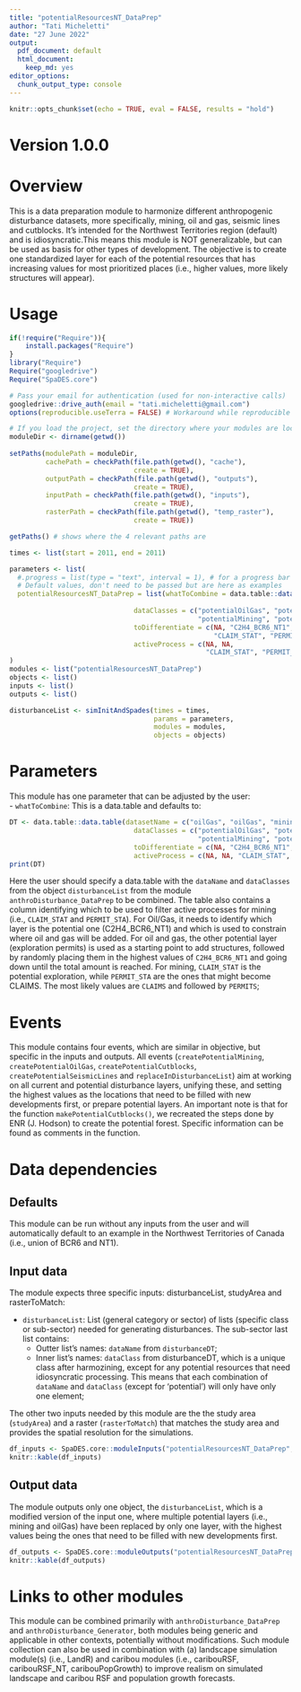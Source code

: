 ```yaml
---
title: "potentialResourcesNT_DataPrep"
author: "Tati Micheletti"
date: "27 June 2022"
output:
  pdf_document: default
  html_document:
    keep_md: yes
editor_options:
  chunk_output_type: console
---
```


```r
knitr::opts_chunk$set(echo = TRUE, eval = FALSE, results = "hold")
```

# Version 1.0.0

# Overview

This is a data preparation module to harmonize different anthropogenic disturbance datasets, more specifically, mining, oil and gas, seismic lines and cutblocks. It's intended for the Northwest Territories region (default) and is idiosyncratic.This means this module is NOT generalizable, but can be used as basis for other types of development. The objective is to create one standardized layer for each of the potential resources that has increasing values for most prioritized places (i.e., higher values, more likely structures will appear).

# Usage

```r
if(!require("Require")){
    install.packages("Require")
}
library("Require")
Require("googledrive")
Require("SpaDES.core")

# Pass your email for authentication (used for non-interactive calls)
googledrive::drive_auth(email = "tati.micheletti@gmail.com")
options(reproducible.useTerra = FALSE) # Workaround while reproducible is not yet fully functional with terra

# If you load the project, set the directory where your modules are located 
moduleDir <- dirname(getwd())
  
setPaths(modulePath = moduleDir,
         cachePath = checkPath(file.path(getwd(), "cache"), 
                               create = TRUE), 
         outputPath = checkPath(file.path(getwd(), "outputs"), 
                               create = TRUE),
         inputPath = checkPath(file.path(getwd(), "inputs"), 
                               create = TRUE),
         rasterPath = checkPath(file.path(getwd(), "temp_raster"), 
                               create = TRUE))

getPaths() # shows where the 4 relevant paths are

times <- list(start = 2011, end = 2011)

parameters <- list(
  #.progress = list(type = "text", interval = 1), # for a progress bar
  # Default values, don't need to be passed but are here as examples
  potentialResourcesNT_DataPrep = list(whatToCombine = data.table::data.table(datasetName = c("oilGas", "oilGas", 
                                                                                              "mining", "mining"),
                               dataClasses = c("potentialOilGas", "potentialOilGas", 
                                               "potentialMining", "potentialMining"),
                               toDifferentiate = c(NA, "C2H4_BCR6_NT1", 
                                                   "CLAIM_STAT", "PERMIT_STA"),
                               activeProcess = c(NA, NA, 
                                                 "CLAIM_STAT", "PERMIT_STA")))
)
modules <- list("potentialResourcesNT_DataPrep")
objects <- list()
inputs <- list()
outputs <- list()

disturbanceList <- simInitAndSpades(times = times, 
                                    params = parameters, 
                                    modules = modules,
                                    objects = objects)
```

# Parameters

This module has one parameter that can be adjusted by the user:  
- `whatToCombine`: This is a data.table and defaults to:  

``` r

DT <- data.table::data.table(datasetName = c("oilGas", "oilGas", "mining", "mining"),
                               dataClasses = c("potentialOilGas", "potentialOilGas", 
                                               "potentialMining", "potentialMining"),
                               toDifferentiate = c(NA, "C2H4_BCR6_NT1", "CLAIM_STAT", "PERMIT_STA"),
                               activeProcess = c(NA, NA, "CLAIM_STAT", "PERMIT_STA"))
print(DT)
```

Here the user should specify a data.table with the `dataName` and `dataClasses` from the object `disturbanceList` from the module `anthroDisturbance_DataPrep` to be combined. The table also contains a column identifying which to be used to filter active processes for mining (i.e., `CLAIM_STAT` and `PERMIT_STA`). For Oil/Gas, it needs to identify which layer is the potential one (C2H4_BCR6_NT1) and which is used to constrain where oil and gas will be added. For oil and gas, the other potential layer (exploration permits) is used as a starting point to add structures, followed by randomly placing them in the highest values of `C2H4_BCR6_NT1` and going down until the total amount is reached. For mining, `CLAIM_STAT` is the potential exploration, while `PERMIT_STA` are the ones that might become CLAIMS. The most likely values are `CLAIMS` and followed by `PERMITS`;  

# Events

This module contains four events, which are similar in objective, but specific in the inputs and outputs. All events (`createPotentialMining`, `createPotentialOilGas`, `createPotentialCutblocks`, `createPotentialSeismicLines` and `replaceInDisturbanceList`) aim at working on all current and potential disturbance layers, unifying these, and setting the highest values as the locations that need to be filled with new developments first, or prepare potential layers. An important note is that for the function `makePotentialCutblocks()`, we recreated the steps done by ENR (J. Hodson) to create the potential forest. Specific information can be found as comments in the function.  

# Data dependencies

## Defaults  

This module can be run without any inputs from the user and will automatically default to an example in the Northwest Territories of Canada (i.e., union of BCR6 and NT1).

## Input data

The module expects three specific inputs: disturbanceList, studyArea and rasterToMatch:

- `disturbanceList`: List (general category or sector) of lists (specific class or sub-sector) needed for generating disturbances. The sub-sector last list contains:     
  + Outter list's names: `dataName` from `disturbanceDT`;  
  + Inner list's names: `dataClass` from disturbanceDT, which is a unique class after harmozining, except for any potential resources that need idiosyncratic processing. This  means that each combination of `dataName` and `dataClass` (except for 'potential') will only have only one element;  

The other two inputs needed by this module are the the study area (`studyArea`) and a raster (`rasterToMatch`) that matches the study area and provides the spatial resolution for the simulations.  

```r
df_inputs <- SpaDES.core::moduleInputs("potentialResourcesNT_DataPrep", moduleDir)
knitr::kable(df_inputs)
```

## Output data

The module outputs only one object, the `disturbanceList`, which is a modified version of the input one, where multiple potential layers (i.e., mining and oilGas) have been replaced by only one layer, with the highest values being the ones that need to be filled with new developments first.  

```r
df_outputs <- SpaDES.core::moduleOutputs("potentialResourcesNT_DataPrep", moduleDir)
knitr::kable(df_outputs)
```

# Links to other modules

This module can be combined primarily with `anthroDisturbance_DataPrep` and `anthroDisturbance_Generator`, both modules being generic and applicable in other contexts, potentially without modifications. Such module collection can also be used in combination with (a) landscape simulation module(s) (i.e., LandR) and caribou modules (i.e., caribouRSF, caribouRSF_NT, caribouPopGrowth) to improve realism on simulated landscape and caribou RSF and population growth forecasts.

